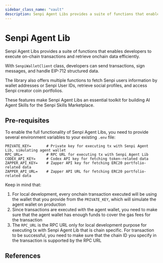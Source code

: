 ```yaml
---
sidebar_class_name: "vault"
description: Senpi Agent Libs provides a suite of functions that enables developers to execute on-chain transactions and retrieve Senpi-related data efficiently.
---
```



# Senpi Agent Lib

Senpi Agent Libs provides a suite of functions that enables developers to execute on-chain transactions and retrieve onchain data efficiently.

With `SenpiWalletClient` class, developers can send transactions, sign messages, and handle EIP-712 structured data.

The library also offers multiple functions to fetch Senpi users information by wallet addresses or Senpi User IDs, retrieve social profiles, and access Senpi creator coin portfolios.

These features make Senpi Agent Libs an essential toolkit for building AI Agent Skills for the Senpi Skills Marketplace.

## Pre-requisites

To enable the full functionality of Senpi Agent Libs, you need to provide several environment variables to your existing `.env` file:

```
PRIVATE_KEY=       # Private key for executing tx with Senpi Agent Lib, simulating agent wallet
RPC_URL=           # RPC URL for executing tx with Senpi Agent Lib
CODEX_API_KEY=     # Codex API key for fetching token-related data
ZAPPER_API_KEY=    # Zapper API key for fetching ERC20 portfolio-related data
ZAPPER_API_URL=    # Zapper API URL for fetching ERC20 portfolio-related data
```

Keep in mind that:

1. For local development, every onchain transaction executed will be using the wallet that you provide from the `PRIVATE_KEY`, which will simulate the agent wallet on production
2. Since transactions are executed with the agent wallet, you need to make sure that the agent wallet has enough funds to cover the gas fees for the transaction
3. The `RPC_URL` is the RPC URL only for local development purpose for executing tx with Senpi Agent Lib that is chain specific. For transaction to be successful, you need to make sure that the chain ID you specify in the transaction is supported by the RPC URL

## References

<DocCardList />
